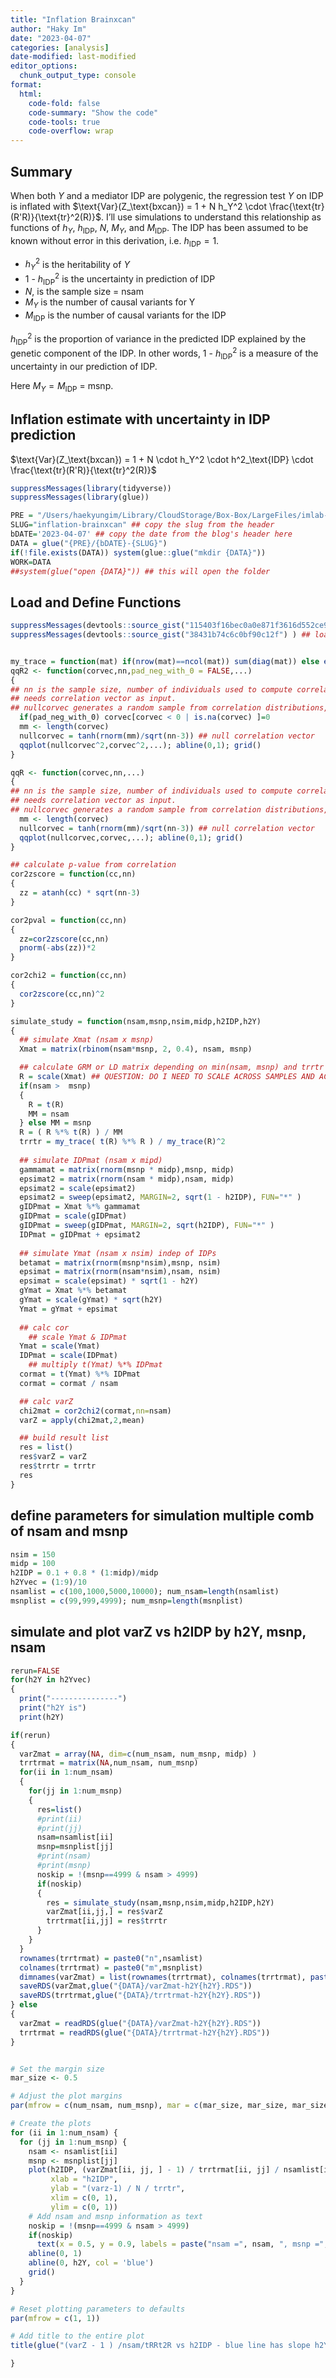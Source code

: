 ```yaml
---
title: "Inflation Brainxcan"
author: "Haky Im"
date: "2023-04-07"
categories: [analysis]
date-modified: last-modified
editor_options: 
  chunk_output_type: console
format:
  html:
    code-fold: false
    code-summary: "Show the code"
    code-tools: true
    code-overflow: wrap
---
```


::: {.callout-tip}
## Summary
When both $Y$ and a mediator IDP are polygenic, the regression test $Y$ on IDP is inflated with $\text{Var}(Z_\text{bxcan}) = 1 + N h_Y^2 \cdot \frac{\text{tr}(R'R)}{\text{tr}^2(R)}$. I'll use simulations to understand this relationship as functions of $h_Y$, $h_\text{IDP}$, $N$, $M_Y$, and $M_\text{IDP}$. The IDP has been assumed to be known without error in this derivation, i.e. $h_\text{IDP}=1$. 
:::

- $h^2_Y$ is the heritability of $Y$
- 1 - $h^2_\text{IDP}$ is the uncertainty in prediction of IDP
- $N$, is the sample size = nsam
- $M_Y$ is the number of causal variants for Y
- $M_\text{IDP}$ is the number of causal variants for the IDP

$h^2_\text{IDP}$ is the proportion of variance in the predicted IDP explained by the genetic component of the IDP. In other words, 1 - $h^2_\text{IDP}$ is a measure of the uncertainty in our prediction of IDP.

Here $M_Y = M_\text{IDP}$ = msnp.


::: {.callout-tip}
## Inflation estimate with uncertainty in IDP prediction
$\text{Var}(Z_\text{bxcan}) = 1 + N  \cdot h_Y^2 \cdot h^2_\text{IDP} \cdot \frac{\text{tr}(R'R)}{\text{tr}^2(R)}$
:::


```r
suppressMessages(library(tidyverse))
suppressMessages(library(glue))

PRE = "/Users/haekyungim/Library/CloudStorage/Box-Box/LargeFiles/imlab-data/data-Github/web-data"
SLUG="inflation-brainxcan" ## copy the slug from the header
bDATE='2023-04-07' ## copy the date from the blog's header here
DATA = glue("{PRE}/{bDATE}-{SLUG}")
if(!file.exists(DATA)) system(glue::glue("mkdir {DATA}"))
WORK=DATA
##system(glue("open {DATA}")) ## this will open the folder 
```

## Load and Define Functions
```r
suppressMessages(devtools::source_gist("115403f16bec0a0e871f3616d552ce9b") ) ## load fn_ratxcan, fast regression and other convenience functions to correlate subsets of columns of two matrices
suppressMessages(devtools::source_gist("38431b74c6c0bf90c12f") ) ## load qqunif


my_trace = function(mat) if(nrow(mat)==ncol(mat)) sum(diag(mat)) else error("matrix is not diagonal")
qqR2 <- function(corvec,nn,pad_neg_with_0 = FALSE,...)
{
## nn is the sample size, number of individuals used to compute correlation.
## needs correlation vector as input.
## nullcorvec generates a random sample from correlation distributions, under the null hypothesis of 0 correlation using Fisher's approximation.
  if(pad_neg_with_0) corvec[corvec < 0 | is.na(corvec) ]=0
  mm <- length(corvec)
  nullcorvec = tanh(rnorm(mm)/sqrt(nn-3)) ## null correlation vector
  qqplot(nullcorvec^2,corvec^2,...); abline(0,1); grid()
}

qqR <- function(corvec,nn,...)
{
## nn is the sample size, number of individuals used to compute correlation.
## needs correlation vector as input.
## nullcorvec generates a random sample from correlation distributions, under the null hypothesis of 0 correlation using Fisher's approximation.
  mm <- length(corvec)
  nullcorvec = tanh(rnorm(mm)/sqrt(nn-3)) ## null correlation vector
  qqplot(nullcorvec,corvec,...); abline(0,1); grid()
}

## calculate p-value from correlation
cor2zscore = function(cc,nn) 
{
  zz = atanh(cc) * sqrt(nn-3)
}

cor2pval = function(cc,nn) 
{
  zz=cor2zscore(cc,nn)
  pnorm(-abs(zz))*2
}

cor2chi2 = function(cc,nn)
{
  cor2zscore(cc,nn)^2
}
```



```r

simulate_study = function(nsam,msnp,nsim,midp,h2IDP,h2Y)
{
  ## simulate Xmat (nsam x msnp)
  Xmat = matrix(rbinom(nsam*msnp, 2, 0.4), nsam, msnp)

  ## calculate GRM or LD matrix depending on min(nsam, msnp) and trrtr
  R = scale(Xmat) ## QUESTION: DO I NEED TO SCALE ACROSS SAMPLES AND ACROSS SNPS?
  if(nsam >  msnp) 
  {
    R = t(R)
    MM = nsam
  } else MM = msnp
  R = ( R %*% t(R) ) / MM
  trrtr = my_trace( t(R) %*% R ) / my_trace(R)^2
  
  ## simulate IDPmat (nsam x mipd) 
  gammamat = matrix(rnorm(msnp * midp),msnp, midp)
  epsimat2 = matrix(rnorm(nsam * midp),nsam, midp)
  epsimat2 = scale(epsimat2)
  epsimat2 = sweep(epsimat2, MARGIN=2, sqrt(1 - h2IDP), FUN="*" )
  gIDPmat = Xmat %*% gammamat
  gIDPmat = scale(gIDPmat) 
  gIDPmat = sweep(gIDPmat, MARGIN=2, sqrt(h2IDP), FUN="*" )
  IDPmat = gIDPmat + epsimat2
  
  ## simulate Ymat (nsam x nsim) indep of IDPs
  betamat = matrix(rnorm(msnp*nsim),msnp, nsim)
  epsimat = matrix(rnorm(nsam*nsim),nsam, nsim)
  epsimat = scale(epsimat) * sqrt(1 - h2Y)
  gYmat = Xmat %*% betamat
  gYmat = scale(gYmat) * sqrt(h2Y)
  Ymat = gYmat + epsimat
  
  ## calc cor
    ## scale Ymat & IDPmat
  Ymat = scale(Ymat)
  IDPmat = scale(IDPmat)
    ## multiply t(Ymat) %*% IDPmat
  cormat = t(Ymat) %*% IDPmat
  cormat = cormat / nsam

  ## calc varZ
  chi2mat = cor2chi2(cormat,nn=nsam)
  varZ = apply(chi2mat,2,mean)

  ## build result list
  res = list()
  res$varZ = varZ
  res$trrtr = trrtr
  res
}


```

## define parameters for simulation multiple comb of nsam and msnp
```r
nsim = 150
midp = 100
h2IDP = 0.1 + 0.8 * (1:midp)/midp
h2Yvec = (1:9)/10
nsamlist = c(100,1000,5000,10000); num_nsam=length(nsamlist)
msnplist = c(99,999,4999); num_msnp=length(msnplist)
```


## simulate and plot varZ vs h2IDP by h2Y, msnp, nsam

```r
rerun=FALSE
for(h2Y in h2Yvec)
{
  print("---------------")
  print("h2Y is")
  print(h2Y)

if(rerun)
{
  varZmat = array(NA, dim=c(num_nsam, num_msnp, midp) )
  trrtrmat = matrix(NA,num_nsam, num_msnp)
  for(ii in 1:num_nsam)
  {
    for(jj in 1:num_msnp)
    {
      res=list()
      #print(ii)
      #print(jj)
      nsam=nsamlist[ii]
      msnp=msnplist[jj]
      #print(nsam)
      #print(msnp)
      noskip = !(msnp==4999 & nsam > 4999)
      if(noskip) 
      {
        res = simulate_study(nsam,msnp,nsim,midp,h2IDP,h2Y)
        varZmat[ii,jj,] = res$varZ
        trrtrmat[ii,jj] = res$trrtr
      }
    }
  }
  rownames(trrtrmat) = paste0("n",nsamlist)
  colnames(trrtrmat) = paste0("m",msnplist)
  dimnames(varZmat) = list(rownames(trrtrmat), colnames(trrtrmat), paste0("h2.",h2IDP))
  saveRDS(varZmat,glue("{DATA}/varZmat-h2Y{h2Y}.RDS"))
  saveRDS(trrtrmat,glue("{DATA}/trrtrmat-h2Y{h2Y}.RDS"))
} else
{
  varZmat = readRDS(glue("{DATA}/varZmat-h2Y{h2Y}.RDS"))
  trrtrmat = readRDS(glue("{DATA}/trrtrmat-h2Y{h2Y}.RDS"))
}


# Set the margin size
mar_size <- 0.5

# Adjust the plot margins
par(mfrow = c(num_nsam, num_msnp), mar = c(mar_size, mar_size, mar_size, mar_size) + 0.1)

# Create the plots
for (ii in 1:num_nsam) {
  for (jj in 1:num_msnp) {
    nsam <- nsamlist[ii]
    msnp <- msnplist[jj]
    plot(h2IDP, (varZmat[ii, jj, ] - 1) / trrtrmat[ii, jj] / nsamlist[ii], 
         xlab = "h2IDP", 
         ylab = "(varz-1) / N / trrtr", 
         xlim = c(0, 1), 
         ylim = c(0, 1))
    # Add nsam and msnp information as text
    noskip = !(msnp==4999 & nsam > 4999)
    if(noskip) 
      text(x = 0.5, y = 0.9, labels = paste("nsam =", nsam, ", msnp =", msnp), adj = c(0.5, 0.5)) else text(x = 0.5, y = 0.9, labels = "skipped simulation for speed") 
    abline(0, 1)
    abline(0, h2Y, col = 'blue')
    grid()
  }
}

# Reset plotting parameters to defaults
par(mfrow = c(1, 1))

# Add title to the entire plot
title(glue("(varZ - 1 ) /nsam/tRRt2R vs h2IDP - blue line has slope h2Y {h2Y}"), outer = TRUE, line = -1)

}
```


